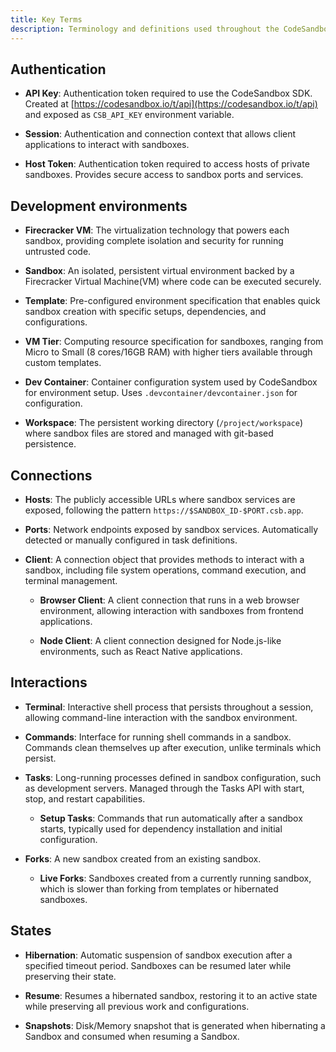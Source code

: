 ```yaml
---
title: Key Terms
description: Terminology and definitions used throughout the CodeSandbox SDK.
---
```



<Hero
  title="Key Terms"
  subtitle="Terminology and definitions used throughout the CodeSandbox SDK."
/>

## Authentication
- **API Key**: Authentication token required to use the CodeSandbox SDK. Created at [https://codesandbox.io/t/api](https://codesandbox.io/t/api) and exposed as `CSB_API_KEY` environment variable.

- **Session**: Authentication and connection context that allows client applications to interact with sandboxes.

- **Host Token**: Authentication token required to access hosts of private sandboxes. Provides secure access to sandbox ports and services.


## Development environments
- **Firecracker VM**: The virtualization technology that powers each sandbox, providing complete isolation and security for running untrusted code.

- **Sandbox**: An isolated, persistent virtual environment backed by a Firecracker Virtual Machine(VM) where code can be executed securely.

- **Template**: Pre-configured environment specification that enables quick sandbox creation with specific setups, dependencies, and configurations.

- **VM Tier**: Computing resource specification for sandboxes, ranging from Micro to Small (8 cores/16GB RAM) with higher tiers available through custom templates.

- **Dev Container**: Container configuration system used by CodeSandbox for environment setup. Uses `.devcontainer/devcontainer.json` for configuration.

- **Workspace**: The persistent working directory (`/project/workspace`) where sandbox files are stored and managed with git-based persistence.


## Connections
- **Hosts**: The publicly accessible URLs where sandbox services are exposed, following the pattern `https://$SANDBOX_ID-$PORT.csb.app`.

- **Ports**: Network endpoints exposed by sandbox services. Automatically detected or manually configured in task definitions.

- **Client**: A connection object that provides methods to interact with a sandbox, including file system operations, command execution, and terminal management.

    - **Browser Client**: A client connection that runs in a web browser environment, allowing interaction with sandboxes from frontend applications.

    - **Node Client**: A client connection designed for Node.js-like environments, such as React Native applications.



## Interactions

- **Terminal**: Interactive shell process that persists throughout a session, allowing command-line interaction with the sandbox environment.

- **Commands**: Interface for running shell commands in a sandbox. Commands clean themselves up after execution, unlike terminals which persist.

- **Tasks**: Long-running processes defined in sandbox configuration, such as development servers. Managed through the Tasks API with start, stop, and restart capabilities.

    - **Setup Tasks**: Commands that run automatically after a sandbox starts, typically used for dependency installation and initial configuration.

- **Forks**: A new sandbox created from an existing sandbox. 

    - **Live Forks**: Sandboxes created from a currently running sandbox, which is slower than forking from templates or hibernated sandboxes.

## States

- **Hibernation**: Automatic suspension of sandbox execution after a specified timeout period. Sandboxes can be resumed later while preserving their state.

- **Resume**: Resumes a hibernated sandbox, restoring it to an active state while preserving all previous work and configurations.

- **Snapshots**: Disk/Memory snapshot that is generated when hibernating a Sandbox and consumed when resuming a Sandbox.


